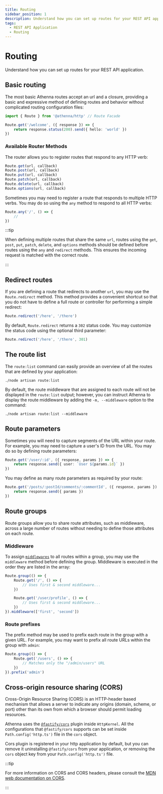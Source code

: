 ```yaml
---
title: Routing
sidebar_position: 1
description: Understand how you can set up routes for your REST API application.
tags:
  - REST API Application
  - Routing
---
```


# Routing

Understand how you can set up routes for your REST API
application.

## Basic routing

The most basic Athenna routes accept an url and a closure,
providing a basic and expressive method of defining routes
and behavior without complicated routing configuration
files:

```typescript
import { Route } from '@athenna/http' // Route Facade

Route.get('/welcome', ({ response }) => {
    return response.status(200).send({ hello: 'world' })
})
```

### Available Router Methods

The router allows you to register routes that respond to
any HTTP verb:

```typescript
Route.get(url, callback)
Route.post(url, callback)
Route.put(url, callback)
Route.patch(url, callback)
Route.delete(url, callback)
Route.options(url, callback)
```

Sometimes you may need to register a route that responds to
multiple HTTP verbs. You may do so using the `any` method
to respond to all HTTP verbs:

```typescript
Route.any('/', () => {
    //
})
```

:::tip

When defining multiple routes that share the same `url`,
routes using the `get`, `post`, `put`, `patch`, `delete`,
and `options` methods should be defined before routes
using the `any` and `redirect` methods. This ensures the
incoming request is matched with the correct route.

:::

## Redirect routes

If you are defining a route that redirects to another
`url`, you may use the `Route.redirect` method. This
method provides a convenient shortcut so that you do not
have to define a full route or controller for performing
a simple redirect:

```typescript
Route.redirect('/here', '/there')
```

By default, `Route.redirect` returns a `302` status code.
You may customize the status code using the optional
third parameter:

```typescript
Route.redirect('/here', '/there', 301)
```

## The route list

The `route:list` command can easily provide an overview of all the routes that are defined by your application:

```shell
./node artisan route:list
```

By default, the route middleware that are assigned to each
route will not be displayed in the `route:list` output;
however, you can instruct Athenna to display the route
middleware by adding the `-m, --middleware` option to the
command:

```shell
./node artisan route:list --middleware
```

## Route parameters

Sometimes you will need to capture segments of the URL
within your route. For example, you may need to capture
a user's ID from the URL. You may do so by defining route
parameters:

```typescript
Route.get('/user/:id', ({ response, params }) => {
    return response.send({ user: `User ${params.id}` })
})
```

You may define as many route parameters as required by
your route:

```typescript
Route.get('/posts/:postId/comments/:commentId', ({ response, params }) => {
    return response.send({ params })
})
```

## Route groups

Route groups allow you to share route attributes, such as
middleware, across a large number of routes without
needing to define those attributes on each route.

### Middleware

To assign [`middlewares`](/docs/the-basics/http/middlewares)
to all routes within a group, you may use the `middleware`
method before defining the group. Middleware is executed
in the order they are listed in the array:

```typescript
Route.group(() => {
    Route.get('/', () => {
        // Uses first & second middleware...
    })

    Route.get('/user/profile', () => {
        // Uses first & second middleware...
    })
}).middleware(['first', 'second'])
```

### Route prefixes

The prefix method may be used to prefix each route in the
group with a given URL. For example, you may want to prefix
all route URLs within the group with `admin`:

```typescript
Route.group(() => {
    Route.get('/users', () => {
        // Matches only the "/admin/users" URL
    })
}).prefix('admin')
```

## Cross-origin resource sharing (CORS)

Cross-Origin Resource Sharing (CORS) is an HTTP-header
based mechanism that allows a server to indicate any
origins (domain, scheme, or port) other than its own from
which a browser should permit loading resources.

Athenna uses the [`@fastify/cors`](https://github.com/fastify/fastify-cors)
plugin inside `HttpKernel`. All the configurations that
`@fastify/cors` supports can be set inside `Path.config('http.ts')`
file in the `cors` object.

Cors plugin is registered in your http application by
default, but you can remove it uninstalling `@fastify/cors`
from your application, or removing the `cors` object key
from your `Path.config('http.ts')` file.

:::tip

For more information on CORS and CORS headers, please
consult the [MDN web documentation on CORS](https://developer.mozilla.org/en-US/docs/Web/HTTP/CORS).

:::
